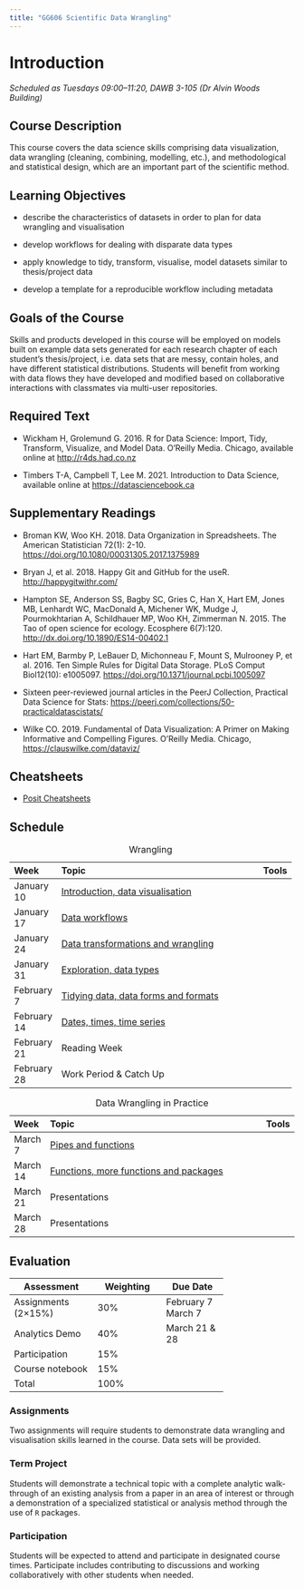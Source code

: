 ```yaml
---
title: "GG606 Scientific Data Wrangling"
---
```


# Introduction

*Scheduled as Tuesdays 09:00--11:20, DAWB 3-105 (Dr Alvin Woods Building)*

## Course Description

This course covers the data science skills comprising data visualization, data wrangling (cleaning, combining, modelling, etc.), and methodological and statistical design, which are an important part of the scientific method.

## Learning Objectives

-   describe the characteristics of datasets in order to plan for data wrangling and visualisation

-   develop workflows for dealing with disparate data types

-   apply knowledge to tidy, transform, visualise, model datasets similar to thesis/project data

-   develop a template for a reproducible workflow including metadata

## Goals of the Course

Skills and products developed in this course will be employed on models built on example data sets generated for each research chapter of each student's thesis/project, i.e. data sets that are messy, contain holes, and have different statistical distributions. Students will benefit from working with data flows they have developed and modified based on collaborative interactions with classmates via multi-user repositories.

## Required Text

-   Wickham H, Grolemund G. 2016. R for Data Science: Import, Tidy, Transform, Visualize, and Model Data. O'Reilly Media. Chicago, available online at [http://r4ds.had.co.nz](http://r4ds.had.co.nz/){.uri}

-   Timbers T-A, Campbell T, Lee M. 2021. Introduction to Data Science, available online at [https://datasciencebook.ca](https://datasciencebook.ca/){.uri}

## Supplementary Readings

-   Broman KW, Woo KH. 2018. Data Organization in Spreadsheets. The American Statistician 72(1): 2-10. <https://doi.org/10.1080/00031305.2017.1375989>

-   Bryan J, et al. 2018. Happy Git and GitHub for the useR. <http://happygitwithr.com/>

-   Hampton SE, Anderson SS, Bagby SC, Gries C, Han X, Hart EM, Jones MB, Lenhardt WC, MacDonald A, Michener WK, Mudge J, Pourmokhtarian A, Schildhauer MP, Woo KH, Zimmerman N. 2015. The Tao of open science for ecology. Ecosphere 6(7):120. <http://dx.doi.org/10.1890/ES14-00402.1>

-   Hart EM, Barmby P, LeBauer D, Michonneau F, Mount S, Mulrooney P, et al. 2016. Ten Simple Rules for Digital Data Storage. PLoS Comput Biol12(10): e1005097. <https://doi.org/10.1371/journal.pcbi.1005097>

-   Sixteen peer-reviewed journal articles in the PeerJ Collection, Practical Data Science for Stats: <https://peerj.com/collections/50-practicaldatascistats/>

-   Wilke CO. 2019. Fundamental of Data Visualization: A Primer on Making Informative and Compelling Figures. O'Reilly Media. Chicago, <https://clauswilke.com/dataviz/>

## Cheatsheets

-   [Posit Cheatsheets](https://posit.co/resources/cheatsheets/)

## Schedule

+-------------+------------------------------------------------------------------------------+----------+
| Week        | Topic                                                                        | Tools    |
+:============+:=============================================================================+:=========+
| January 10  | [Introduction, data visualisation](lecs/1-intro-data-vis.pdf)                |          |
+-------------+------------------------------------------------------------------------------+----------+
| January 17  | [Data workflows](lecs/2-workflows.pdf)                                       |          |
+-------------+------------------------------------------------------------------------------+----------+
| January 24  | [Data transformations and wrangling](lecs/3-transformations-wrangling.pdf)   |          |
+-------------+------------------------------------------------------------------------------+----------+
| January 31  | [Exploration, data types](lecs/4-exploration-data-types.pdf)                 |          |
+-------------+------------------------------------------------------------------------------+----------+
| February 7  | [Tidying data, data forms and formats](lecs/5-tidying-dataforms-formats.pdf) |          |
+-------------+------------------------------------------------------------------------------+----------+
| February 14 | [Dates, times, time series](lecs/6-factors-dates.pdf)                        |          |
+-------------+------------------------------------------------------------------------------+----------+
| February 21 | Reading Week                                                                 |          |
+-------------+------------------------------------------------------------------------------+----------+
| February 28 | Work Period & Catch Up                                                       |          |
+-------------+------------------------------------------------------------------------------+----------+

: Wrangling

| Week     | Topic                                                                    | Tools |
|:---------|:-------------------------------------------------------------------------|:------|
| March 7  | [Pipes and functions](lecs/7-pipes-functions.pdf)                        |       |
| March 14 | [Functions, more functions and packages](lecs/08-functions-packages.pdf) |       |
| March 21 | Presentations                                                            |       |
| March 28 | Presentations                                                            |       |

: Data Wrangling in Practice

## Evaluation

+---------------------+---------------+---------------+
| Assessment          | Weighting     | Due Date      |
+=====================+===============+===============+
| Assignments (2×15%) | 30%           | February 7\   |
|                     |               | March 7       |
+---------------------+---------------+---------------+
| Analytics Demo      | 40%           | March 21 & 28 |
+---------------------+---------------+---------------+
| Participation       | 15%           |               |
+---------------------+---------------+---------------+
| Course notebook     | 15%           |               |
+---------------------+---------------+---------------+
| Total               | 100%          |               |
+---------------------+---------------+---------------+

### Assignments

Two assignments will require students to demonstrate data wrangling and visualisation skills learned in the course. Data sets will be provided.

### Term Project

Students will demonstrate a technical topic with a complete analytic walk-through of an existing analysis from a paper in an area of interest or through a demonstration of a specialized statistical or analysis method through the use of `R` packages.

### Participation

Students will be expected to attend and participate in designated course times. Participate includes contributing to discussions and working collaboratively with other students when needed.
